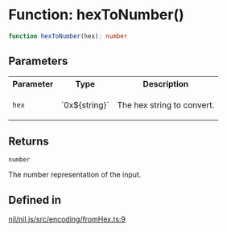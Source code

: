 # Function: hexToNumber()

```ts
function hexToNumber(hex): number
```

## Parameters

<table>
<tr>
<th>Parameter</th>
<th>Type</th>
<th>Description</th>
</tr>
<tr>
<td>

`hex`

</td>
<td>

\`0x$\{string\}\`

</td>
<td>

The hex string to convert.

</td>
</tr>
</table>

## Returns

`number`

The number representation of the input.

## Defined in

[nil/nil.js/src/encoding/fromHex.ts:9](https://github.com/NilFoundation/nil.js/blob/d8bba16997233f201c54e5c49ccea4dad0518b53/src/encoding/fromHex.ts#L9)
